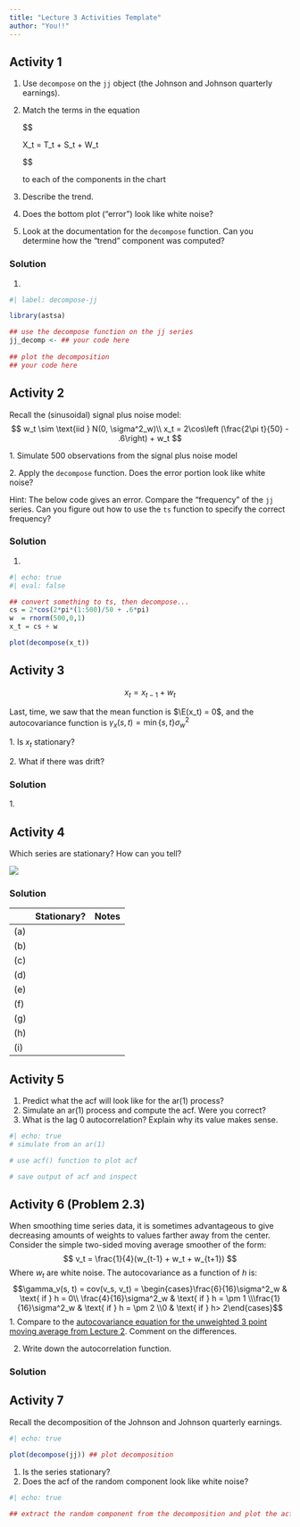 ```yaml
---
title: "Lecture 3 Activities Template"
author: "You!!"
---
```


## Activity 1

1.  Use `decompose` on the `jj` object (the Johnson and Johnson quarterly earnings).

2.  Match the terms in the equation

    \$\$

    X_t = T_t + S_t + W_t

    \$\$

    to each of the components in the chart

3.  Describe the trend.

4.  Does the bottom plot ("error") look like white noise?

5.  Look at the documentation for the `decompose` function. Can you determine how the "trend" component was computed?

### Solution

1.  

```r
#| label: decompose-jj

library(astsa)

## use the decompose function on the jj series
jj_decomp <- ## your code here
  
## plot the decomposition
## your code here
```

## Activity 2

Recall the (sinusoidal) signal plus noise model: $$
w_t \sim \text{iid } N(0, \sigma^2_w)\\
x_t = 2\cos\left (\frac{2\pi t}{50} - .6\right) + w_t
$$

1\. Simulate 500 observations from the signal plus noise model

2\. Apply the `decompose` function. Does the error portion look like white noise?

Hint: The below code gives an error. Compare the "frequency" of the `jj` series. Can you figure out how to use the `ts` function to specify the correct frequency?

### Solution

1.  

```r
#| echo: true
#| eval: false

## convert something to ts, then decompose...
cs = 2*cos(2*pi*(1:500)/50 + .6*pi)
w  = rnorm(500,0,1)
x_t = cs + w

plot(decompose(x_t))

```

## Activity 3

$$
x_t = x_{t-1} + w_t
$$

Last, time, we saw that the mean function is $\E(x_t) = 0$, and the autocovariance function is $\gamma_x(s, t) = \min\{s,t\}\sigma^2_w$

1\. Is $x_t$ stationary?

2\. What if there was drift?

### Solution

1\.

## Activity 4

Which series are stationary? How can you tell?

![](https://otexts.com/fpp3/fpp_files/figure-html/stationary-1.png)

### Solution

|       | Stationary? | Notes |
|-------|-------------|-------|
| \(a\) |             |       |
| \(b\) |             |       |
| \(c\) |             |       |
| \(d\) |             |       |
| \(e\) |             |       |
| \(f\) |             |       |
| \(g\) |             |       |
| \(h\) |             |       |
| \(i\) |             |       |

## Activity 5

1.  Predict what the acf will look like for the ar(1) process?
2.  Simulate an ar(1) process and compute the acf. Were you correct?
3.  What is the lag 0 autocorrelation? Explain why its value makes sense.

```r
#| echo: true
# simulate from an ar(1)

# use acf() function to plot acf

# save output of acf and inspect

```

## Activity 6 (Problem 2.3) {.smaller}

When smoothing time series data, it is sometimes advantageous to give decreasing amounts of weights to values farther away from the center. Consider the simple two-sided moving average smoother of the form: $$
v_t = \frac{1}{4}(w_{t-1} + w_t + w_{t+1})
$$ Where $w_t$ are white noise. The autocovariance as a function of $h$ is: $$\gamma_v(s, t) = cov(v_s, v_t) =  \begin{cases}\frac{6}{16}\sigma^2_w & \text{ if } h = 0\\ \frac{4}{16}\sigma^2_w & \text{ if } h = \pm 1 \\\frac{1}{16}\sigma^2_w & \text{ if } h = \pm 2 \\0 & \text{ if } h> 2\end{cases}$$ 1. Compare to the [autocovariance equation for the unweighted 3 point moving average from Lecture 2](https://juliaschedler.github.io/Stat416Fall24/LectureNotes/Lecture2.html#example-2.8-autocovariance-of-a-moving-average-1). Comment on the differences.

2.  Write down the autocorrelation function.

### Solution

## Activity 7

Recall the decomposition of the Johnson and Johnson quarterly earnings.

```r
#| echo: true

plot(decompose(jj)) ## plot decomposition
```

1.  Is the series stationary?
2.  Does the acf of the random component look like white noise?

```r
#| echo: true

## extract the random component from the decomposition and plot the acf. Plot an acf for white noise. Do they look similar?

```
